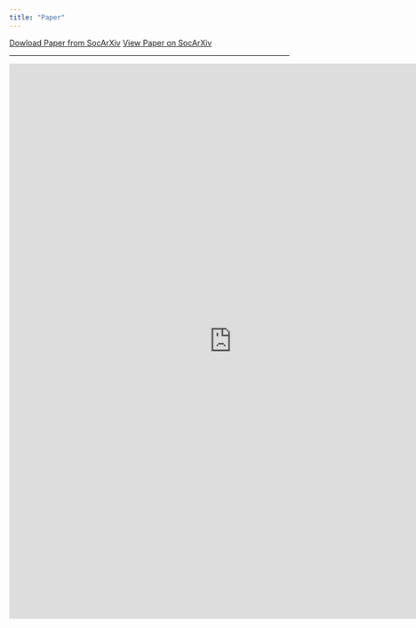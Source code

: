 ```yaml
---
title: "Paper"
---
```


<!-- Download the latest version of the preprint [here](), or see below. The paper is hosted on OSF with DOI [TBA](https://doi.org/TBA). -->

```{=html}
<a class="btn btn-primary" href="https://osf.io/dw7np/download/" role="button">Dowload Paper from SocArXiv</a>  
<a class="btn btn-primary" href="https://osf.io/preprints/socarxiv/dw7np" role="button">View Paper on SocArXiv</a>    
```

------------------------------------------------------------------------

```{=html}
    <div style="text-align: center;">
        <iframe src="https://mfr.osf.io/render?url=https%3A%2F%2Fosf.io%2Fdownload%2F65817d67f31e13068e82dd73%2F%3Fdirect%3D%26mode%3Drender" frameborder="0" width="800" height="1000"></iframe>
    </div>
```
